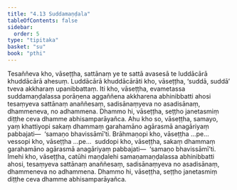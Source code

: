 ```yaml
---
title: "4.13 Suddamaṇḍala"
tableOfContents: false
sidebar:
  order: 5
type: "tipitaka"
basket: "su"
book: "pthi"
---
```



<DynamicBreadcrumb />

<Division number="134" book="pthi">

<Paragraph number="276" book="pthi">
Tesaññeva kho, vāseṭṭha, sattānaṃ ye te sattā avasesā te luddācārā khuddācārā ahesuṃ. Luddācārā khuddācārāti kho, vāseṭṭha, ‘suddā, suddā’ tveva akkharaṃ upanibbattaṃ. Iti kho, vāseṭṭha, evametassa suddamaṇḍalassa porāṇena aggaññena akkharena abhinibbatti ahosi tesaṃyeva sattānaṃ anaññesaṃ, sadisānaṃyeva no asadisānaṃ, dhammeneva, no adhammena. Dhammo hi, vāseṭṭha, seṭṭho janetasmiṃ diṭṭhe ceva dhamme abhisamparāyañca.
</Paragraph>

</Division>
<Division number="135" book="pthi">

<Paragraph number="277" book="pthi">
Ahu kho so, vāseṭṭha, samayo, yaṃ khattiyopi sakaṃ dhammaṃ garahamāno agārasmā anagāriyaṃ pabbajati—  ‘samaṇo bhavissāmī’ti. Brāhmaṇopi kho, vāseṭṭha …pe…  vessopi kho, vāseṭṭha …pe…  suddopi kho, vāseṭṭha, sakaṃ dhammaṃ garahamāno agārasmā anagāriyaṃ pabbajati—  ‘samaṇo bhavissāmī’ti. Imehi kho, vāseṭṭha, catūhi maṇḍalehi samaṇamaṇḍalassa abhinibbatti ahosi, tesaṃyeva sattānaṃ anaññesaṃ, sadisānaṃyeva no asadisānaṃ, dhammeneva no adhammena. Dhammo hi, vāseṭṭha, seṭṭho janetasmiṃ diṭṭhe ceva dhamme abhisamparāyañca.
</Paragraph>
</Division>